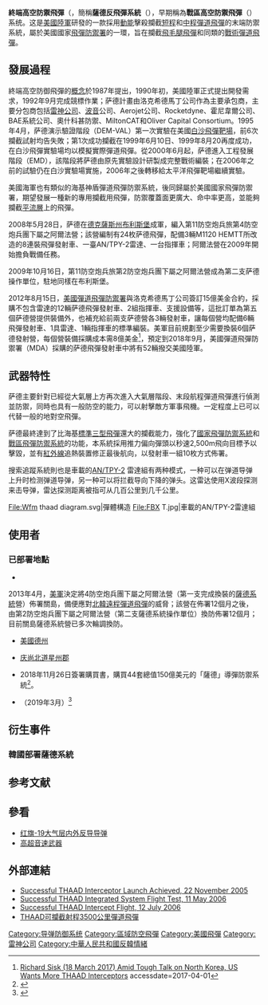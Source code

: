 {{多個問題|
{{copyedit|time=2017-03-09T10:33:44+00:00}}
{{暂定名称}}
{{需要翻譯|time=2015-01-22T11:55:56+00:00}}
}}
{{noteta
|T=zh-hans:末段高空区域防御;zh-hant:終端高空防禦飛彈
|1=zh-hans:末段高空区域防御;zh-hant:終端高空防禦飛彈
|2=zh-hans:战区高空区域防御;zh-hant:戰區高空防禦飛彈
|3=zh-hant:飛彈;zh-hans:导弹;
}}
{{Infobox Weapon
|name= 終端高空防禦飛彈
|image= [[File:Thad_Logo.png|File:Thad Logo.png]]<br />[[File:Thaad_missile_and_launcher.jpg|200px]]
|image_size= 
|caption= 終端高空防禦飛彈發射架
|origin= {{USA}}
|type= [[反彈道飛彈|反彈道飛彈]]武器
<!-- Type selection -->
|is_ranged=
|is_bladed=
|is_explosive=
|is_artillery=
|is_vehicle=yes
|is_missile=
|is_UK=no
<!-- Service history -->
|service= 2008年至今
|used_by= {{USA}}<br/>{{KOR}}
<!-- Production history -->
|designer=
|design_date= 1987
|manufacturer= [[洛克希德·马丁|洛克希德·马丁]]
|unit_cost=
|production_date= 2008-
|number= 24組
<!-- General specifications -->
|spec_label=
|weight=900 kg<ref name="googleusercontent1">{{cite web |url=http://webcache.googleusercontent.com/search?q=cache:BLQsfe2L43wJ:www.astronautix.com/lvs/thaad.htm |title=THAAD |publisher=Webcache.googleusercontent.com |date= |accessdate=2011-01-24 }}{{Dead link}}</ref>
|length=6.17 m<ref name="googleusercontent1"/>
|part_length=
|width=
|height=
|diameter=34 cm<ref name="googleusercontent1"/>
|crew=
<!-- Vehicle specifications -->
|armour=
|primary_armament=
|secondary_armament=
|engine=
|engine_power=
|pw_ratio=
|transmission=
|payload_capacity=
|suspension=
|clearance=
|wingspan=
|propellant=Pratt & Whitney solid-fueled rocket
|fuel_capacity=
|vehicle_range=>200 km<ref name="googleusercontent1"/>
|ceiling=150 km<ref name="googleusercontent1"/>
|altitude=150 km (93 miles)
|boost=
|speed=2.8 km/s<ref name="googleusercontent1"/>
|guidance=
|steering=
|accuracy=Should be 0m
|launch_platform=
|transport=
}}
'''終端高空防禦飛彈'''（{{lang-en|Terminal High Altitude Area Defense}}，簡稱'''薩德反飛彈系統'''（{{lang|en|THAAD}}），早期稱為'''戰區高空防禦飛彈'''（{{lang-en|Theater High Altitude Area Defense}}）系统。这是[[美國陸軍|美國陸軍]]研發的一款採用[[動能|動能]]擊殺攔截[[短程彈道飛彈|短程]]和[[中程彈道飛彈|中程]][[彈道飛彈|彈道飛彈]]的末端防禦系統，屬於美國國家[[美国导弹防御署|飛彈防禦署]]的一環，旨在攔截[[飛毛腿飛彈|飛毛腿飛彈]]和同類的[[戰術|戰術]][[彈道飛彈|彈道飛彈]]。

==發展過程==
終端高空防御飛彈的[[飛彈防禦|概念]]於1987年提出，1990年初，美國陸軍正式提出開發需求，1992年9月完成競標作業；萨德計畫由洛克希德馬丁公司作為主要承包商，主要分包商包括[[雷神公司|雷神公司]]、[[波音|波音]]公司、Aerojet公司、Rocketdyne、霍尼韋爾公司、BAE系統公司、奧什科甚防禦、MiltonCAT和Oliver Capital Consortium。1995年4月，萨德演示驗證階段（DEM-VAL）第一次實驗在美國[[白沙飛彈靶場|白沙飛彈靶場]]，前6次攔截試射均告失敗；第1次成功攔截在1999年6月10日、1999年8月20再度成功，在白沙飛彈實驗場均以{{link-en|赫拉火箭|Hera (rocket)}}模擬實際彈道飛彈。從2000年6月起，萨德進入工程發展階段（EMD），該階段將萨德由原先實驗設計研製成完整戰術編裝；在2006年之前的試驗仍在白沙實驗場實施，2006年之後轉移給太平洋飛彈靶場繼續實驗。

美國海軍也有類似的海基神盾彈道飛彈防禦系統，後同歸屬於美國國家飛彈防禦署，期望發展一種新的專用攔截用飛彈，防禦覆蓋面更廣大、命中率更高，並能夠攔截[[平流層|平流層]]上的飛彈。

2008年5月28日，萨德在[[德克薩斯州|德克薩斯州]][[布利斯堡|布利斯堡]]成軍，編入第11防空炮兵旅第4防空炮兵團下屬之阿爾法營；該營編制有24枚萨德飛彈，配備3輛M1120 HEMTT所改造的8連裝飛彈發射車、一臺AN/TPY-2雷達、一台指揮車；阿爾法營在2009年開始擔負戰備任務。

2009年10月16日，第11防空炮兵旅第2防空炮兵團下屬之阿爾法營成為第二支萨德操作單位，駐地同樣在布利斯堡。

2012年8月15日，[[美国导弹防御署|美國彈道飛彈防禦署]]與洛克希德馬丁公司簽訂15億美金合約，採購不包含雷達的12輛萨德飛彈發射車、2組指揮車、支援設備等，這批訂單為第五個萨德營提供裝備外，也補充給前兩支萨德營各3輛發射車，讓每個營均配備6輛飛彈發射車、1具雷達、1輛指揮車的標準編裝。美軍目前規劃至少需要換裝6個萨德發射營，每個營裝備採購成本需8億美金<ref name=defensetech>[https://www.defensetech.org/2017/03/18/thaad-interceptors-added-defense-budget/ Richard Sisk (18 March 2017) Amid Tough Talk on North Korea, US Wants More THAAD Interceptors] {{Wayback|url=https://www.defensetech.org/2017/03/18/thaad-interceptors-added-defense-budget/ |date=20170905231222 }} accessdate=2017-04-01</ref>，預定到2018年9月，美國彈道飛彈防禦署（MDA）採購的萨德飛彈發射車中將有52輛撥交美國陸軍。

==武器特性==

萨德主要針對已經從大氣層上方再次進入大氣層階段、末段航程彈道飛彈進行偵測並防禦，同時也具有一般防空的能力，可以射擊敵方軍事飛機。一定程度上已可以代替一般的地對空飛彈。

萨德最終達到了比海基[[標準三型飛彈|標準三型飛彈]]還大的攔截能力，強化了[[國家飛彈防禦系統|國家飛彈防禦系統]]和[[戰區飛彈防禦系統|戰區飛彈防禦系統]]的功能，本系統採用推力偏向彈頭以秒速2,500m飛向目標予以擊毀，並有[[紅外線|紅外線]]追熱裝置修正最後航向，以發射車一組10枚方式佈署。

搜索追蹤系統則也是車載的[http://www.raytheon.com/capabilities/products/antpy2/ AN/TPY-2] {{Wayback|url=http://www.raytheon.com/capabilities/products/antpy2/ |date=20200403082830 }}雷達組有两种模式，一种可以在弹道导弹上升时检测弹道导弹，另一种可以将拦截导向下降的弹头。这雷达使用X波段探测来击导弹，雷达探测距离被指可从几百公里到几千公里。
<gallery>
File:Wfm thaad diagram.svg|彈體構造
File:FBX T.jpg|車載的AN/TPY-2雷達組
</gallery>

==使用者==
===已部署地點===
*{{GUM}}
2013年4月，[[美軍|美軍]]決定將4防空炮兵團下屬之阿爾法營（第一支完成換裝的[[薩德系統|薩德系統]]營）佈署關島，備便應對[[北韓|北韓]][[遠程彈道飛彈|遠程彈道飛彈]]的威脅；該營在佈署12個月之後，由第2防空炮兵團下屬之阿爾法營（第二支薩德系統操作單位）換防佈署12個月；目前關島薩德系統營已多次輪調換防。
*{{Flagicon|USA}} [[美國|美國]][[德克萨斯州|德州]]
*{{KOR}}[[庆尚北道|庆尚北道]][[星州郡|星州郡]]
*{{Flag|Saudi Arabia}}2018年11月26日簽署購買書，購買44套總值150億美元的「薩德」導彈防禦系統<ref>{{Cite web |url=https://www.hk01.com/%E5%8D%B3%E6%99%82%E5%9C%8B%E9%9A%9B/265368/%E7%BE%8E%E5%B0%87%E5%94%AE%E6%B2%99%E7%89%B944%E5%A5%97-%E8%96%A9%E5%BE%B7-%E7%B3%BB%E7%B5%B1-%E7%B8%BD%E5%80%BC150%E5%84%84%E7%BE%8E%E5%85%83 |title=美將售沙特44套「薩德」系統　總值150億美元　 |access-date=2018-12-01 |archive-date=2020-11-29 |archive-url=https://web.archive.org/web/20201129135003/https://www.hk01.com/%E5%8D%B3%E6%99%82%E5%9C%8B%E9%9A%9B/265368/%E7%BE%8E%E5%B0%87%E5%94%AE%E6%B2%99%E7%89%B944%E5%A5%97-%E8%96%A9%E5%BE%B7-%E7%B3%BB%E7%B5%B1-%E7%B8%BD%E5%80%BC150%E5%84%84%E7%BE%8E%E5%85%83 |dead-url=no }}</ref>。
*{{Flag|Israel}}（2019年3月）<ref name= B2,11thADA >{{Cite web |url=http://fortblissbugle.com/2019/03/20/b-2-thaad-deploys-to-israel-11th-ada-bde-unit-participates-in-joint-rapid-deployment-exercise/ |title=David Burge (20 March 2019) B-2 THAAD deploys to Israel: 11th ADA Bde. unit participates in joint rapid deployment exercise |access-date=2021-03-19 |archive-date=2020-08-07 |archive-url=https://web.archive.org/web/20200807024355/http://fortblissbugle.com/2019/03/20/b-2-thaad-deploys-to-israel-11th-ada-bde-unit-participates-in-joint-rapid-deployment-exercise/ |dead-url=no }}</ref>

==衍生事件==

===韓國部署薩德系統===
{{Main|韓國部署薩德反導彈系統事件}}

==参考文献==
{{reflist}}

==參看==
*[[红旗-19大气层内外反导导弹|红旗-19大气层内外反导导弹]]
* [[高超音速武器|高超音速武器]]
==外部連結==
* [https://web.archive.org/web/20060903045954/http://www.mda.mil/mdalink/pdf/05news0011.pdf  Successful THAAD Interceptor Launch Achieved, 22 November 2005]
* [https://web.archive.org/web/20060618060304/http://www.mda.mil/mdalink/pdf/06news0017.pdf  Successful THAAD Integrated System Flight Test, 11 May 2006]
* [https://web.archive.org/web/20060720092249/http://www.mda.mil/mdalink/pdf/06news0019.pdf  Successful THAAD Intercept Flight, 12 July 2006]
* [http://www.chinareviewnews.com/doc/1011/0/1/1/101101196.html?coluid=4&kindid=16&docid=101101196   THAAD可攔截射程3500公里彈道飛彈] {{Wayback|url=http://www.chinareviewnews.com/doc/1011/0/1/1/101101196.html?coluid=4&kindid=16&docid=101101196 |date=20190610121745 }}

{{Portal bar|美國|軍事}}
[[Category:导弹防御系统|Category:导弹防御系统]]
[[Category:區域防空飛彈|Category:區域防空飛彈]]
[[Category:美國飛彈|Category:美國飛彈]]
[[Category:雷神公司|Category:雷神公司]]
[[Category:中華人民共和國反韓情緒|Category:中華人民共和國反韓情緒]]